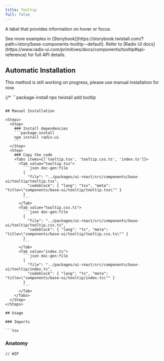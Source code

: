 ```yaml
---
title: Tooltip
full: false
---
```


A label that provides information on hover or focus.

<Callout type='info'>
  See more examples in [Storybook](https://storybook.twistail.com/?path=/story/base-components-tooltip--default).
  Refer to [Radix UI docs](https://www.radix-ui.com/primitives/docs/components/tooltip#api-reference) for full API details.
</Callout>

## Automatic Installation

<Callout type='warn'>
  This method is still working on progress, please use manual installation for now.
</Callout>

{/* ```package-install
npx twistail add tooltip
``` */}

## Manual Installation

<Steps>
  <Step>
    ### Install dependencies
    ```package-install
    npm install radix-ui
    ```
  </Step>
  <Step>
    ### Copy the code
    <Tabs items={['tooltip.tsx', 'tooltip.css.ts', 'index.ts']}>
      <Tab value="tooltip.tsx">
        ```json doc-gen:file
        {
          "file": "../packages/ui-react/src/components/base-ui/tooltip/tooltip.tsx",
          "codeblock": { "lang": "tsx", "meta": "title=\"components/base-ui/tooltip/tooltip.tsx\"" }
        }
        ```
      </Tab>
      <Tab value="tooltip.css.ts">
        ```json doc-gen:file
        {
          "file": "../packages/ui-react/src/components/base-ui/tooltip/tooltip.css.ts",
          "codeblock": { "lang": "ts", "meta": "title=\"components/base-ui/tooltip/tooltip.css.ts\"" }
        }
        ```
      </Tab>
      <Tab value="index.ts">
        ```json doc-gen:file
        {
          "file": "../packages/ui-react/src/components/base-ui/tooltip/index.ts",
          "codeblock": { "lang": "ts", "meta": "title=\"components/base-ui/tooltip/index.ts\"" }
        }
        ```
      </Tab>
    </Tabs>
  </Step>
</Steps>

## Usage

### Imports

```tsx
```

### Anatomy

```tsx
// WIP
```
